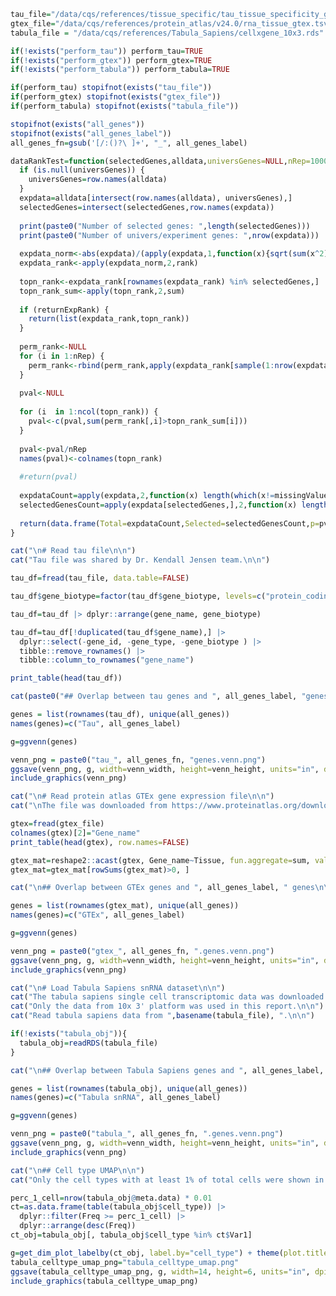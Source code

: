```r
tau_file="/data/cqs/references/tissue_specific/tau_tissue_specificity_gtex.csv"
gtex_file="/data/cqs/references/protein_atlas/v24.0/rna_tissue_gtex.tsv.zip"
tabula_file = "/data/cqs/references/Tabula_Sapiens/cellxgene_10x3.rds"
```

```r
if(!exists("perform_tau")) perform_tau=TRUE
if(!exists("perform_gtex")) perform_gtex=TRUE
if(!exists("perform_tabula")) perform_tabula=TRUE

if(perform_tau) stopifnot(exists("tau_file"))
if(perform_gtex) stopifnot(exists("gtex_file"))
if(perform_tabula) stopifnot(exists("tabula_file"))

stopifnot(exists("all_genes"))
stopifnot(exists("all_genes_label"))
all_genes_fn=gsub('[/:()?\ ]+', "_", all_genes_label)

dataRankTest=function(selectedGenes,alldata,universGenes=NULL,nRep=1000,returnExpRank=FALSE,missingValue=0) {
  if (is.null(universGenes)) {
    universGenes=row.names(alldata)
  }
  expdata=alldata[intersect(row.names(alldata), universGenes),]
  selectedGenes=intersect(selectedGenes,row.names(expdata))
  
  print(paste0("Number of selected genes: ",length(selectedGenes)))
  print(paste0("Number of univers/experiment genes: ",nrow(expdata)))
  
  expdata_norm<-abs(expdata)/(apply(expdata,1,function(x){sqrt(sum(x^2))}))
  expdata_rank<-apply(expdata_norm,2,rank)
  
  topn_rank<-expdata_rank[rownames(expdata_rank) %in% selectedGenes,]
  topn_rank_sum<-apply(topn_rank,2,sum)
  
  if (returnExpRank) {
    return(list(expdata_rank,topn_rank))
  }
  
  perm_rank<-NULL
  for (i in 1:nRep) {
    perm_rank<-rbind(perm_rank,apply(expdata_rank[sample(1:nrow(expdata_rank),nrow(topn_rank)),],2,sum))
  }
  
  pval<-NULL
  
  for (i  in 1:ncol(topn_rank)) {
    pval<-c(pval,sum(perm_rank[,i]>topn_rank_sum[i]))
  }
  
  pval<-pval/nRep
  names(pval)<-colnames(topn_rank)
  
  #return(pval)
  
  expdataCount=apply(expdata,2,function(x) length(which(x!=missingValue)))
  selectedGenesCount=apply(expdata[selectedGenes,],2,function(x) length(which(x!=missingValue)))
  
  return(data.frame(Total=expdataCount,Selected=selectedGenesCount,p=pval,pAdj=p.adjust(pval,method="BH")))
}
```

```r
cat("\n# Read tau file\n\n")
cat("Tau file was shared by Dr. Kendall Jensen team.\n\n")

tau_df=fread(tau_file, data.table=FALSE)

tau_df$gene_biotype=factor(tau_df$gene_biotype, levels=c("protein_coding", "long_noncoding", "pseudogene", "short_noncoding", "TEC"))

tau_df=tau_df |> dplyr::arrange(gene_name, gene_biotype)

tau_df=tau_df[!duplicated(tau_df$gene_name),] |>
  dplyr::select(-gene_id, -gene_type, -gene_biotype ) |>
  tibble::remove_rownames() |>
  tibble::column_to_rownames("gene_name")

print_table(head(tau_df))

cat(paste0("## Overlap between tau genes and ", all_genes_label, "genes.\n\n"))

genes = list(rownames(tau_df), unique(all_genes))
names(genes)=c("Tau", all_genes_label)

g=ggvenn(genes)

venn_png = paste0("tau_", all_genes_fn, "genes.venn.png")
ggsave(venn_png, g, width=venn_width, height=venn_height, units="in", dpi=300, bg="white")
include_graphics(venn_png)
```

```r
cat("\n# Read protein atlas GTEx gene expression file\n\n")
cat("\nThe file was downloaded from https://www.proteinatlas.org/download/tsv/rna_tissue_gtex.tsv.zip. (v24.0)\n\n")

gtex=fread(gtex_file)
colnames(gtex)[2]="Gene_name"
print_table(head(gtex), row.names=FALSE)

gtex_mat=reshape2::acast(gtex, Gene_name~Tissue, fun.aggregate=sum, value.var="nTPM")
gtex_mat=gtex_mat[rowSums(gtex_mat)>0, ]

cat("\n## Overlap between GTEx genes and ", all_genes_label, " genes\n\n")

genes = list(rownames(gtex_mat), unique(all_genes))
names(genes)=c("GTEx", all_genes_label)

g=ggvenn(genes)

venn_png = paste0("gtex_", all_genes_fn, ".genes.venn.png")
ggsave(venn_png, g, width=venn_width, height=venn_height, units="in", dpi=300, bg="white")
include_graphics(venn_png)
```

```r
cat("\n# Load Tabula Sapiens snRNA dataset\n\n")
cat("The tabula sapiens single cell transcriptomic data was downloaded from [cellxgene](https://datasets.cellxgene.cziscience.com/981bcf57-30cb-4a85-b905-e04373432fef.rds).\n\n")
cat("Only the data from 10x 3' platform was used in this report.\n\n")
cat("Read tabula sapiens data from ",basename(tabula_file), ".\n\n")

if(!exists("tabula_obj")){
  tabula_obj=readRDS(tabula_file)
}

cat("\n## Overlap between Tabula Sapiens genes and ", all_genes_label, " genes\n\n")

genes = list(rownames(tabula_obj), unique(all_genes))
names(genes)=c("Tabula snRNA", all_genes_label)

g=ggvenn(genes)

venn_png = paste0("tabula_", all_genes_fn, ".genes.venn.png")
ggsave(venn_png, g, width=venn_width, height=venn_height, units="in", dpi=300, bg="white")
include_graphics(venn_png)

cat("\n## Cell type UMAP\n\n")
cat("Only the cell types with at least 1% of total cells were shown in the UMAP plot.\n\n")

perc_1_cell=nrow(tabula_obj@meta.data) * 0.01
ct=as.data.frame(table(tabula_obj$cell_type)) |>
  dplyr::filter(Freq >= perc_1_cell) |>
  dplyr::arrange(desc(Freq))
ct_obj=tabula_obj[, tabula_obj$cell_type %in% ct$Var1]

g=get_dim_plot_labelby(ct_obj, label.by="cell_type") + theme(plot.title=element_blank())
tabula_celltype_umap_png="tabula_celltype_umap.png"
ggsave(tabula_celltype_umap_png, g, width=14, height=6, units="in", dpi=300, bg="white")
include_graphics(tabula_celltype_umap_png)
```